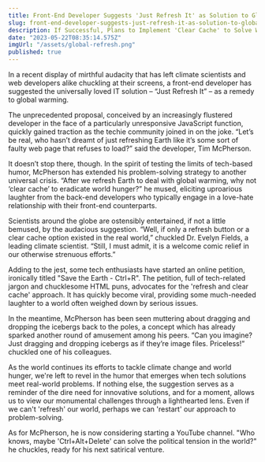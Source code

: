 ```yaml
---
title: Front-End Developer Suggests 'Just Refresh It' as Solution to Global Warming.
slug: front-end-developer-suggests-just-refresh-it-as-solution-to-global-warming
description: If Successful, Plans to Implement 'Clear Cache' to Solve World Hunger.
date: "2023-05-22T08:35:14.575Z"
imgUrl: "/assets/global-refresh.png"
published: true
---
```


In a recent display of mirthful audacity that has left climate scientists and web developers alike chuckling at their screens, a front-end developer has suggested the universally loved IT solution – “Just Refresh It” – as a remedy to global warming.

The unprecedented proposal, conceived by an increasingly flustered developer in the face of a particularly unresponsive JavaScript function, quickly gained traction as the techie community joined in on the joke. “Let’s be real, who hasn’t dreamt of just refreshing Earth like it’s some sort of faulty web page that refuses to load?” said the developer, Tim McPherson.

It doesn’t stop there, though. In the spirit of testing the limits of tech-based humor, McPherson has extended his problem-solving strategy to another universal crisis. “After we refresh Earth to deal with global warming, why not ‘clear cache’ to eradicate world hunger?” he mused, eliciting uproarious laughter from the back-end developers who typically engage in a love-hate relationship with their front-end counterparts.

Scientists around the globe are ostensibly entertained, if not a little bemused, by the audacious suggestion. “Well, if only a refresh button or a clear cache option existed in the real world,” chuckled Dr. Evelyn Fields, a leading climate scientist. “Still, I must admit, it is a welcome comic relief in our otherwise strenuous efforts.”

Adding to the jest, some tech enthusiasts have started an online petition, ironically titled "Save the Earth - Ctrl+R". The petition, full of tech-related jargon and chucklesome HTML puns, advocates for the 'refresh and clear cache' approach. It has quickly become viral, providing some much-needed laughter to a world often weighed down by serious issues.

In the meantime, McPherson has been seen muttering about dragging and dropping the icebergs back to the poles, a concept which has already sparked another round of amusement among his peers. “Can you imagine? Just dragging and dropping icebergs as if they’re image files. Priceless!” chuckled one of his colleagues.

As the world continues its efforts to tackle climate change and world hunger, we're left to revel in the humor that emerges when tech solutions meet real-world problems. If nothing else, the suggestion serves as a reminder of the dire need for innovative solutions, and for a moment, allows us to view our monumental challenges through a lighthearted lens. Even if we can't 'refresh' our world, perhaps we can 'restart' our approach to problem-solving.

As for McPherson, he is now considering starting a YouTube channel. "Who knows, maybe 'Ctrl+Alt+Delete' can solve the political tension in the world?" he chuckles, ready for his next satirical venture. 
